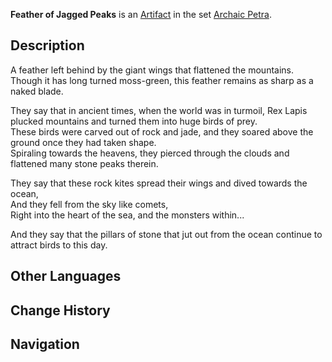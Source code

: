 {{Artifact Infobox
|image = Item Feather of Jagged Peaks.png
|set   = Archaic Petra
|piece = Plume of Death
}}
{{Description|A hard feather from a large seacliff hawk. The basalt tip of the feather sometimes glistens with a cool dew.}}
'''Feather of Jagged Peaks''' is an [[Artifact]] in the set [[Archaic Petra]].

==Description==
A feather left behind by the giant wings that flattened the mountains.<br />Though it has long turned moss-green, this feather remains as sharp as a naked blade.

They say that in ancient times, when the world was in turmoil, Rex Lapis plucked mountains and turned them into huge birds of prey.<br />These birds were carved out of rock and jade, and they soared above the ground once they had taken shape.<br />Spiraling towards the heavens, they pierced through the clouds and flattened many stone peaks therein.

They say that these rock kites spread their wings and dived towards the ocean,<br />And they fell from the sky like comets,<br />Right into the heart of the sea, and the monsters within...

And they say that the pillars of stone that jut out from the ocean continue to attract birds to this day.

==Other Languages==
{{Other Languages
|en      = Feather of Jagged Peaks
|zhs     = 嵯峨群峰之翼
|zhs_rm  = Cuó'é Qún Fēng zhī Yì
|zht     = 嵯峨群峰之翼
|zht_rm  = Cuó'é Qún Fēng zhī Yì
|zh_tl   = Wing of Jagged Peaks
|ja      = 嵯峨連山の翼
|ja_rm   = Saga Renzan no Tsubasa{{Assumed}}
|ja_tl   = Wing of the Precipitous Mountain Range
|ko      = 험한 산봉우리의 날개
|ko_rm   = 
|ko_tl   = 
|es      = Pluma de la Cordillera Escarpada
|es_tl   = Feather of the Steep Mountain Range
|fr      = Plume des sommets escarpés
|fr_tl   = Feather of the Steep Peaks
|ru      = Перо зубчатых пиков
|ru_tl   = 
|th      = Feather of Jagged Peaks
|vi      = Cánh Thái Sơn
|vi_tl   = 
|de      = Flügel der luftigen Gipfel
|de_tl   = Wings of Aerial Peaks
|id      = Feather of Jagged Peaks
|pt      = Asas do Pico da Montanha
|pt_tl   = 
}}

==Change History==
{{Change History|1.0}}

==Navigation==
{{Artifact Set Navbox|Archaic Petra}}
